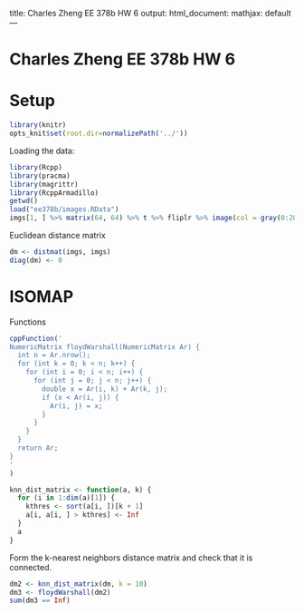 title: Charles Zheng EE 378b HW 6
output:
  html_document:
    mathjax: default
---

Charles Zheng EE 378b HW 6
========================================================

# Setup

```r
library(knitr)
opts_knit$set(root.dir=normalizePath('../'))
```

Loading the data:

```r
library(Rcpp)
library(pracma)
library(magrittr)
library(RcppArmadillo)
getwd()
load("ee378b/images.RData")
imgs[1, ] %>% matrix(64, 64) %>% t %>% fliplr %>% image(col = gray(0:20/20), axes = FALSE)
```

Euclidean distance matrix

```r
dm <- distmat(imgs, imgs)
diag(dm) <- 0
```

# ISOMAP

Functions

```r
cppFunction('
NumericMatrix floydWarshall(NumericMatrix Ar) {
  int n = Ar.nrow();
  for (int k = 0; k < n; k++) {
    for (int i = 0; i < n; i++) {
      for (int j = 0; j < n; j++) {
        double x = Ar(i, k) + Ar(k, j);
        if (x < Ar(i, j)) {
          Ar(i, j) = x;
        }
      }
    }
  }
  return Ar;
}
'
)

knn_dist_matrix <- function(a, k) {
  for (i in 1:dim(a)[1]) {
    kthres <- sort(a[i, ])[k + 1]
    a[i, a[i, ] > kthres] <- Inf
  }
  a
}
```

Form the k-nearest neighbors distance matrix and check that it is connected.

```r
dm2 <- knn_dist_matrix(dm, k = 10)
dm3 <- floydWarshall(dm2)
sum(dm3 == Inf)
```

